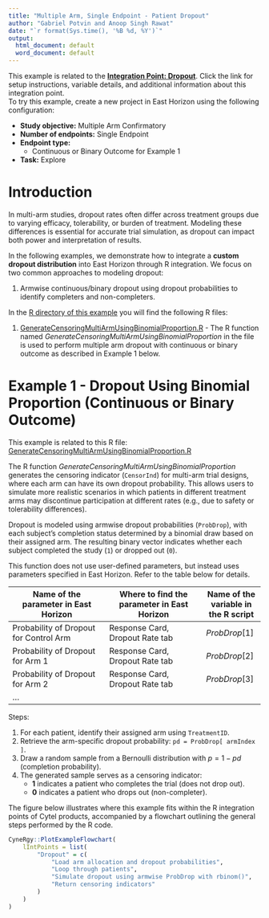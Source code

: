 ```yaml
---
title: "Multiple Arm, Single Endpoint - Patient Dropout"
author: "Gabriel Potvin and Anoop Singh Rawat"
date: "`r format(Sys.time(), '%B %d, %Y')`"
output:
  html_document: default
  word_document: default
---
```


<div class="alert alert-primary" role="alert">
<p style="margin-bottom:0">This example is related to the <a href="IntegrationPointDropout.html" class="alert-link">**Integration Point: Dropout**</a>. Click the link for setup instructions, variable details, and additional information about this integration point.</p></div>

<div class="alert alert-danger" role="alert">
To try this example, create a new project in East Horizon using the following configuration:
<ul style="margin-bottom:0">
<li>**Study objective:** Multiple Arm Confirmatory</li>
<li>**Number of endpoints:** Single Endpoint</li>
<li>**Endpoint type:**
<ul style="margin-bottom:0">
<li>Continuous or Binary Outcome for Example 1</li>
<!-- <li>Time-to-Event Outcome for Example 2</li> -->
</ul></li>
<li>**Task:** Explore</li>
</ul></div>

# Introduction

In multi-arm studies, dropout rates often differ across treatment groups due to varying efficacy, tolerability, or burden of treatment. Modeling these differences is essential for accurate trial simulation, as dropout can impact both power and interpretation of results.

In the following examples, we demonstrate how to integrate a **custom dropout distribution** into East Horizon through R integration. We focus on two common approaches to modeling dropout:

1. Armwise continuous/binary dropout using dropout probabilities to identify completers and non-completers.
<!-- 2. Armwise survival dropout using time-to-dropout models based on hazard rates or probabilities. -->

In the [R directory of this example](https://github.com/Cytel-Inc/CyneRgy/tree/main/inst/Examples/MultiArmPatientDropout/R) you will find the following R files:

1. [GenerateCensoringMultiArmUsingBinomialProportion.R](https://github.com/Cytel-Inc/CyneRgy/tree/main/inst/Examples/MultiArmPatientDropout/R/GenerateCensoringMultiArmUsingBinomialProportion.R) - The R function named *GenerateCensoringMultiArmUsingBinomialProportion* in the file is used to perform multiple arm dropout with continuous or binary outcome as described in Example 1 below.

<!-- 2. [GenerateDropoutTimeMultiArmForSurvival.R](https://github.com/Cytel-Inc/CyneRgy/tree/main/inst/Examples/MultiArmPatientDropout/R/GenerateDropoutTimeMultiArmForSurvival.R) - The R function named *GenerateDropoutTimeMultiArmForSurvival.R* in the file is used to perform multiple arm dropout with time-to-event outcome as described in Example 2 below. -->

# Example 1 - Dropout Using Binomial Proportion (Continuous or Binary Outcome)

<div class="alert alert-primary" role="alert">
  <p style="margin-bottom:0"> This example is related to this R file: <a href="https://github.com/Cytel-Inc/CyneRgy/blob/main/inst/Examples/MultiArmPatientDropout/R/GenerateCensoringMultiArmUsingBinomialProportion.R" class="alert-link">GenerateCensoringMultiArmUsingBinomialProportion.R</a></p>
</div>

The R function *GenerateCensoringMultiArmUsingBinomialProportion* generates the censoring indicator (`CensorInd`) for multi-arm trial designs, where each arm can have its own dropout probability. This allows users to simulate more realistic scenarios in which patients in different treatment arms may discontinue participation at different rates (e.g., due to safety or tolerability differences).

Dropout is modeled using armwise dropout probabilities (`ProbDrop`), with each subject’s completion status determined by a binomial draw based on their assigned arm. The resulting binary vector indicates whether each subject completed the study (`1`) or dropped out (`0`).

This function does not use user-defined parameters, but instead uses parameters specified in East Horizon. Refer to the table below for details.

|**Name of the parameter in East Horizon**|**Where to find the parameter in East Horizon**|**Name of the variable in the R script**|
|-----|-----|---|
|Probability of Dropout for Control Arm|Response Card, Dropout Rate tab|$ProbDrop[ 1 ]$|
|Probability of Dropout for Arm 1|Response Card, Dropout Rate tab|$ProbDrop[ 2 ]$|
|Probability of Dropout for Arm 2|Response Card, Dropout Rate tab|$ProbDrop[ 3 ]$|
|...|

Steps:  

1. For each patient, identify their assigned arm using `TreatmentID`.
2. Retrieve the arm-specific dropout probability: `pd = ProbDrop[ armIndex ]`.
3. Draw a random sample from a Bernoulli distribution with $p = 1 - pd$ (completion probability).
4. The generated sample serves as a censoring indicator:  
   - **1** indicates a patient who completes the trial (does not drop out).  
   - **0** indicates a patient who drops out (non-completer).  
   
The figure below illustrates where this example fits within the R integration points of Cytel products, accompanied by a flowchart outlining the general steps performed by the R code.

```r
CyneRgy::PlotExampleFlowchart(
    lIntPoints = list(
        "Dropout" = c(
            "Load arm allocation and dropout probabilities", 
            "Loop through patients", 
            "Simulate dropout using armwise ProbDrop with rbinom()", 
            "Return censoring indicators"
        )
    )
)
```

<!-- # Example 2 - Dropout Time For Time-to-Event Outcome

<div class="alert alert-primary" role="alert">
  <p style="margin-bottom:0"> This example is related to this R file: <a href="https://github.com/Cytel-Inc/CyneRgy/blob/main/inst/Examples/MultiArmPatientDropout/R/GenerateDropoutTimeMultiArmForSurvival.R" class="alert-link">GenerateDropoutTimeMultiArmForSurvival.R</a></p>
</div>

The R function *GenerateDropoutTimeMultiArmForSurvival* simulates dropout times for multi-arm time-to-event designs, allowing dropout behavior to vary by treatment arm. Each arm may have its own dropout hazard rate or dropout probability, as defined in East Horizon.

The function supports two methods for specifying dropout parameters:

- Hazard rate–based dropout (`DropMethod = 1`): dropout times are drawn directly from exponential distributions parameterized by arm-specific hazard rates.
- Probability–based dropout (`DropMethod = 2`): dropout probabilities are converted into equivalent exponential hazard rates, offering a simpler way to define dropout intensity.

Subjects who do not drop out receive a dropout time of `Inf`, indicating full study completion.

This function does not use user-defined parameters but relies on values specified in East Horizon. Refer to the table below for more information.

|**Name of the parameter in East Horizon**|**Where to find the parameter in East Horizon**|**Name of the variable in the R script**|
|-----|-----|---|
|Probability of Dropout for Control Arm|Response Card, Dropout Rate tab|$ProbDrop[ 1 ]$|
|Probability of Dropout for Arm 1|Response Card, Dropout Rate tab|$ProbDrop[ 2 ]$|
|Probability of Dropout for Arm 2|Response Card, Dropout Rate tab|$ProbDrop[ 3 ]$|
|...|

The figure below illustrates where this example fits within the R integration points of Cytel products, accompanied by a flowchart outlining the general steps performed by the R code.

```r
CyneRgy::PlotExampleFlowchart(
    lIntPoints = list(
        "Dropout" = c(
            "Load arm allocation and dropout probabilities", 
            "If DropMethod = 1 → use hazard rates",
            "If DropMethod = 2 → convert probabilities to rates",
            "Simulate armwise dropout times with rexp()", 
            "Return dropout times"
        )
    )
)
```
-->
